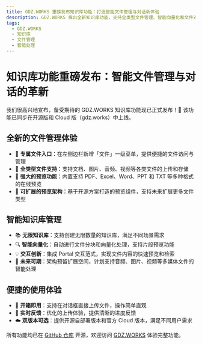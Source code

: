 ```yaml
---
title: GDZ.WORKS 重磅发布知识库功能：打造智能文件管理与对话新体验
description: GDZ.WORKS 推出全新知识库功能，支持全类型文件管理、智能向量化和文件对话，让知识管理和信息检索更轻松、更智能。
tags:
  - GDZ.WORKS
  - 知识库
  - 文件管理
  - 智能处理
---
```


# 知识库功能重磅发布：智能文件管理与对话的革新

我们很高兴地宣布，备受期待的 GDZ.WORKS 知识库功能现已正式发布！🎉 该功能已同步在开源版和 Cloud 版（gdz.works）中上线。

## 全新的文件管理体验

- 📁 **专属文件入口**：在左侧边栏新增「文件」一级菜单，提供便捷的文件访问与管理
- 📄 **全类型文件支持**：支持文档、图片、音频、视频等各类文件的上传和存储
- 👀 **强大的预览功能**：内置支持 PDF、Excel、Word、PPT 和 TXT 等多种格式的在线预览
- 🔄 **可扩展的预览架构**：基于开源方案打造的预览组件，支持未来扩展更多文件类型

## 智能知识库管理

- 📚 **无限知识库**：支持创建无限数量的知识库，满足不同场景需求
- 🔍 **智能向量化**：自动进行文件分块和向量化处理，支持片段预览功能
- 💡 **交互创新**：集成 Portal 交互范式，实现文件内容的快速预览和检索
- 🔮 **未来可期**：架构预留扩展空间，计划支持音频、图片、视频等多媒体文件的智能处理

## 便捷的使用体验

- 💪 **开箱即用**：支持在对话框直接上传文件，操作简单直观
- 🎯 **实时反馈**：优化的上传体验，提供清晰的进度反馈
- ☁️ **双版本可选**：提供开源自部署版本和官方 Cloud 版本，满足不同用户需求

所有功能均已在 [GitHub 仓库](https://github.com/lobehub/lobe-chat) 开源，欢迎访问 [GDZ.WORKS](http://gdz.works) 体验完整功能。

